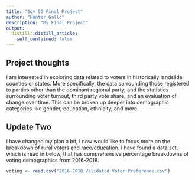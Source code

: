 ```yaml
---
title: "Gov 50 Final Project"
author: "Hunter Gallo"
description: "My Final Project"
output:
  distill::distill_article:
    self_contained: false
---
```




## Project thoughts

I am interested in exploring data related to voters in historically landslide counties or states. More specifically, the data surrounding those registered to parties other than the dominant regional party, and the statistics surrounding voter turnout, third party vote share, and an evaluation of change over time. This can be broken up deeper into demographic categories like gender, education, ethnicity, and more. 

## Update Two

I have changed my plan a bit, I now would like to focus more on the breakdown of rural voters and race/education. I have found a data set, which is read in below, that has comprehensive percentage breakdowns of voting demographics from 2016-2018.

```r
voting <- read.csv("2016-2018 Validated Voter Preference.csv")
```
